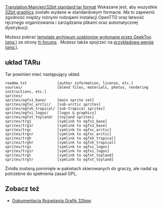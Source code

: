 [[Translation:Main/en/32bit standard tar format]]
<!--{{en/Historic|'''The method of loading 32bpp graphics changed in OpenTTD 1.2.0. The content on this page does not apply to OpenTTD 1.2.0 or newer.'''}}-->{{pl/Historyczne|'''Zmieniono metodę ładowania grafiki 32bpp w OpenTTD 1.2.0. Treść na tej stronie nie dotyczy OpenTTD 1.2.0 lub nowszej.'''}}
Wskazane jest, aby wszystkie [[Main/en/32bit Graphics Development|32bit graphics]]<!--[[Main/en/Tworzenie grafiki 32-bitowej|Grafika 32-bitowa]]--> zostało wydane w standardowym formacie. Ma to zapewnić zgodność między różnymi rodzajami instalacji OpenTTD oraz łatwość ręcznego organizowania i zarządzania plikami oraz automatycznej dystrybucji.

Możesz pobrać  [http://www.tt-forums.net/download/file.php?id=128654 template archiwum szablonów wykonane przez GeekToo (''ang.'')] ze strony [http://www.tt-forums.net/viewtopic.php?p=875812#p875812 tt-forums] . Możesz także spojrzeć na [http://jupix.info/openttd/gfxdev-repo/index.php?act=file&id=195 przykładową wersje (''ang.'')].

==układ TARu==

Tar powinien mieć następujący układ.

<pre>
readme.txt              [author information, license, etc.]
sources/                [blend files, materials, photos, rendering instructions, etc.]
sprites/
sprites/ogfx1_base/     [main sprite set]
sprites/ogfxc_arctic/   [sub-arctic sprites]
sprites/ogfxh_tropical/ [sub-tropical sprites]
sprites/ogfxi_logos/    [logos & graphics]
sprites/ogfxt_toyland/  [toyland sprites]
sprites/trg1            [symlink to ogfx1_base]
sprites/trg1r           [symlink to ogfx1_base]
sprites/trgc            [symlink to ogfxc_arctic]
sprites/trgcr           [symlink to ogfxc_arctic]
sprites/trgh            [symlink to ogfxh_tropical]
sprites/trghr           [symlink to ogfxh_tropical]
sprites/trgi            [symlink to ogfxi_logos]
sprites/trgir           [symlink to ogfxi_logos]
sprites/trgt            [symlink to ogfxt_toyland]
sprites/trgtr           [symlink to ogfxt_toyland]
</pre>

Źródła zostaną pominięte w pakietach skierowanych do graczy, ale nadal są potrzebne do spełnienia zasad GPL.

==Zobacz też==

* <!--[[Main/en/32bit Graphics Development Documentation]]--> [[Main/pl/Dokumentacja Rozwijania Grafik 32bpp|Dokumentacja Rozwijania Grafik 32bpp]]